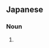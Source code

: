 ==Japanese==
{{ja-kanjitab|yomi=irr||いた}}

===Noun===
{{ja-noun|まないた}}

# {{altspell|lang=ja|まな板||{{l|en|chopping board}}}}